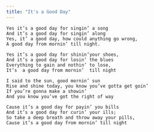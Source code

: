 ```yaml
---
title: "It's a Good Day"
---
```


```
Yes it’s a good day for singin’ a song
And it’s a good day for singin’ along
Yes, it’ a good day, how could anything go wrong,
A good day from mornin’ till night.

Yes it’s a good day for shinin’your shoes,
And it’s a good day for losin’ the blues
Everything to gain and nothin’ to lose,
It’s  a good day from mornin’  till night

I said to the sun, good mornin’ sun
Rise and shine today, you know you’ve gotta get goin’
If you’re gonna make a showin’
And you know you’ve got the right of way

Cause it’s a good day for payin’ you bills
And it’s a good day for curin’ your ills;
So take a deep breath and throw away your pills,
Cause it’s a good day from mornin’ till night
```
